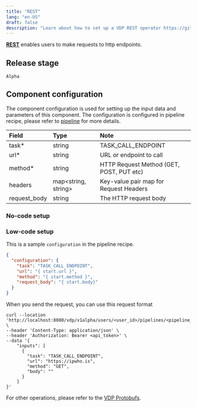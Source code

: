 ```yaml
---
title: "REST"
lang: "en-US"
draft: false
description: "Learn about how to set up a VDP REST operator https://github.com/instill-ai/vdp"
---
```


[**REST**](rest) enables users to make requests to http endpoints.

## Release stage

`Alpha`

## Component configuration

The component configuration is used for setting up the input data and parameters of this component. The configuration is configured in pipeline recipe, please refer to [pipeline](/docs/vdp/core-concepts/pipeline) for more details.

| Field                                 | Type                   | Note                                                       |
| :------------------------------------ | :--------------------- | :--------------------------------------------------------- |
| task\*                                | string                 | TASK_CALL_ENDPOINT                                         |
| url\*                                 | string                 | URL or endpoint to call                                    |
| method\*                              | string                 | HTTP Request Method (GET, POST, PUT etc)                   |
| headers                               | map\<string, string\>  | Key-value pair map for Request Headers                     |
| request_body                          | string                 | The HTTP request body                                      |

### No-code setup


### Low-code setup

This is a sample `configuration` in the pipeline recipe.

```json
{
  "configuration": {
    "task": "TASK_CALL_ENDPOINT",
    "url": "{ start.url }",
    "method": "{ start.method }",
    "request_body": "{ start.body}"
  }
}
```

When you send the request, you can use this request format

```shell
curl --location 'http://localhost:8080/vdp/v1alpha/users/<user_id>/pipelines/<pipeline_id>/trigger' \
--header 'Content-Type: application/json' \
--header 'Authorization: Bearer <api_token>' \
--data '{
    "inputs": [
      {
        "task": "TASK_CALL_ENDPOINT",
        "url": "https://ipwho.is",
        "method": "GET",
        "body": ""
      }
    ]
}'
```

For other operations, please refer to the [VDP Protobufs](https://buf.build/instill-ai/protobufs).
